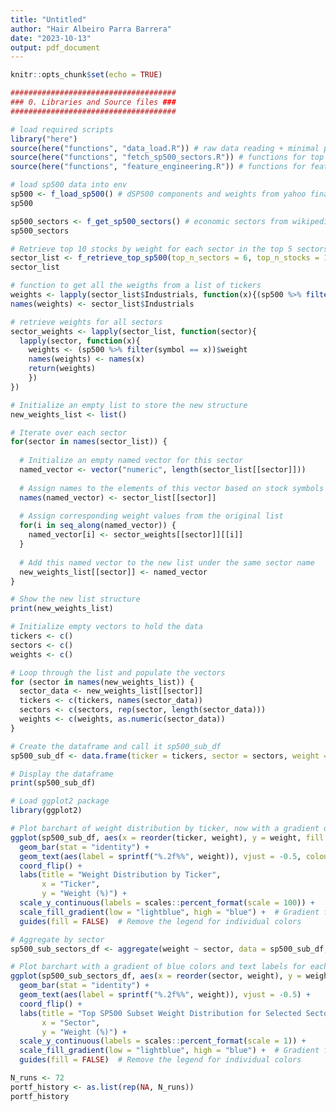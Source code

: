 ```yaml
---
title: "Untitled"
author: "Hair Albeiro Parra Barrera"
date: "2023-10-13"
output: pdf_document
---
```


```r
knitr::opts_chunk$set(echo = TRUE)
```


```r
#####################################
### 0. Libraries and Source files ###
#####################################

# load required scripts
library("here") 
source(here("functions", "data_load.R")) # raw data reading + minimal preprocessing
source(here("functions", "fetch_sp500_sectors.R")) # functions for top stocks and economic sectors in the sp500
source(here("functions", "feature_engineering.R")) # functions for feat eng and manipulation
```


```r
# load sp500 data into env
sp500 <- f_load_sp500() # dSP500 components and weights from yahoo finance
sp500
```

```r
sp500_sectors <- f_get_sp500_sectors() # economic sectors from wikipedia 
sp500_sectors
```

```r
# Retrieve top 10 stocks by weight for each sector in the top 5 sectors from the SP500 (by weight)
sector_list <- f_retrieve_top_sp500(top_n_sectors = 6, top_n_stocks = 15, only_tickers=TRUE)
sector_list
```
```r
# function to get all the weigths from a list of tickers 
weights <- lapply(sector_list$Industrials, function(x){(sp500 %>% filter(symbol == x))$weight})
names(weights) <- sector_list$Industrials

# retrieve weights for all sectors 
sector_weights <- lapply(sector_list, function(sector){
  lapply(sector, function(x){
    weights <- (sp500 %>% filter(symbol == x))$weight
    names(weights) <- names(x)
    return(weights)
    })
})

# Initialize an empty list to store the new structure
new_weights_list <- list()

# Iterate over each sector
for(sector in names(sector_list)) {
  
  # Initialize an empty named vector for this sector
  named_vector <- vector("numeric", length(sector_list[[sector]]))
  
  # Assign names to the elements of this vector based on stock symbols
  names(named_vector) <- sector_list[[sector]]
  
  # Assign corresponding weight values from the original list
  for(i in seq_along(named_vector)) {
    named_vector[i] <- sector_weights[[sector]][[i]]
  }
  
  # Add this named vector to the new list under the same sector name
  new_weights_list[[sector]] <- named_vector
}

# Show the new list structure
print(new_weights_list)
```
```r
# Initialize empty vectors to hold the data
tickers <- c()
sectors <- c()
weights <- c()

# Loop through the list and populate the vectors
for (sector in names(new_weights_list)) {
  sector_data <- new_weights_list[[sector]]
  tickers <- c(tickers, names(sector_data))
  sectors <- c(sectors, rep(sector, length(sector_data)))
  weights <- c(weights, as.numeric(sector_data))
}

# Create the dataframe and call it sp500_sub_df
sp500_sub_df <- data.frame(ticker = tickers, sector = sectors, weight = weights * 100)  # multiply by 100 to convert to percentages

# Display the dataframe
print(sp500_sub_df)
```

```r
# Load ggplot2 package
library(ggplot2)

# Plot barchart of weight distribution by ticker, now with a gradient of blue colors
ggplot(sp500_sub_df, aes(x = reorder(ticker, weight), y = weight, fill = weight)) +
  geom_bar(stat = "identity") +
  geom_text(aes(label = sprintf("%.2f%%", weight)), vjust = -0.5, colour = "black") +  # Text in grey color
  coord_flip() + 
  labs(title = "Weight Distribution by Ticker",
       x = "Ticker",
       y = "Weight (%)") +
  scale_y_continuous(labels = scales::percent_format(scale = 100)) +
  scale_fill_gradient(low = "lightblue", high = "blue") +  # Gradient from light blue to dark blue
  guides(fill = FALSE)  # Remove the legend for individual colors

```

```r
# Aggregate by sector
sp500_sub_sectors_df <- aggregate(weight ~ sector, data = sp500_sub_df, sum)

# Plot barchart with a gradient of blue colors and text labels for each bar
ggplot(sp500_sub_sectors_df, aes(x = reorder(sector, weight), y = weight, fill = weight)) +
  geom_bar(stat = "identity") +
  geom_text(aes(label = sprintf("%.2f%%", weight)), vjust = -0.5) +
  coord_flip() +
  labs(title = "Top SP500 Subset Weight Distribution for Selected Sectors",
       x = "Sector",
       y = "Weight (%)") +
  scale_y_continuous(labels = scales::percent_format(scale = 1)) +
  scale_fill_gradient(low = "lightblue", high = "blue") +  # Gradient from light blue to dark blue
  guides(fill = FALSE)  # Remove the legend for individual colors
```
```r
N_runs <- 72
portf_history <- as.list(rep(NA, N_runs))
portf_history
```




